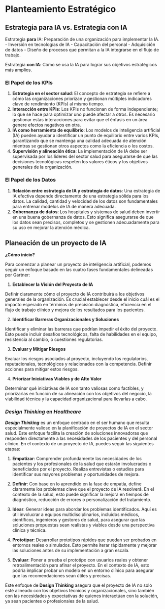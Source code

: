 # Planteamiento Estratégico

## Estrategia para IA vs. Estrategia con IA

Estrategia **para** IA:  Preparación de una organización para implementar la IA.
- Inversión en tecnologías de IA
- Capacitación del personal
- Adquisición de datos
- Diseño de procesos que permitan a la IA integrarse en el flujo de trabajo.

Estrategia **con IA**: Cómo se usa la IA para lograr sus objetivos estratégicos más amplios. 

### El Papel de los KPIs

1. **Estrategia en el sector salud**: El concepto de estrategia se refiere a cómo las organizaciones priorizan y gestionan múltiples indicadores clave de rendimiento (KPIs) al mismo tiempo.
2. **Interacción entre KPIs**: Los KPIs no funcionan de forma independiente; lo que se hace para optimizar uno puede afectar a otros. Es necesario gestionar estas interacciones para evitar que el énfasis en un área genere efectos negativos en otra.
3. **IA como herramienta de equilibrio**: Los modelos de inteligencia artificial (IA) pueden ayudar a identificar un punto de equilibrio entre varios KPIs, garantizando que se mantenga una calidad adecuada de atención mientras se gestionan otros aspectos como la eficiencia o los costos.
4. **Supervisión y alineación ética**: La implementación de IA debe ser supervisada por los líderes del sector salud para asegurarse de que las decisiones tecnológicas respeten los valores éticos y los objetivos generales de la organización.

### El Papel de los Datos

1. **Relación entre estrategia de IA y estrategia de datos**: Una estrategia de IA efectiva depende directamente de una estrategia sólida para los datos. La calidad, cantidad y velocidad de los datos son fundamentales para entrenar modelos de IA de manera adecuada.
2. **Gobernanza de datos**: Los hospitales y sistemas de salud deben invertir en una buena gobernanza de datos. Esto significa asegurarse de que los datos sean precisos, completos y se gestionen adecuadamente para su uso en mejorar la atención médica.

## Planeación de un proyecto de IA

**¿Cómo inicio?**

Para comenzar a planear un proyecto de inteligencia artificial, podemos seguir un enfoque basado en las cuatro fases fundamentales delineadas por Gartner:

1. **Establecer la Visión del Proyecto de IA**

Definir claramente cómo el proyecto de IA contribuirá a los objetivos generales de la organización. Es crucial establecer desde el inicio cuál es el impacto esperado en términos de precisión diagnóstica, eficiencia en el flujo de trabajo clínico y mejora de los resultados para los pacientes.

2. **Identificar Barreras Organizacionales y Soluciones**

Identificar y eliminar las barreras que podrían impedir el éxito del proyecto. Esto puede incluir desafíos tecnológicos, falta de habilidades en el equipo, resistencia al cambio, o cuestiones regulatorias.

3. **Evaluar y Mitigar Riesgos**

Evaluar los riesgos asociados al proyecto, incluyendo los regulatorios, reputacionales, tecnológicos y relacionados con la competencia. Definir acciones para mitigar estos riesgos.

4. **Priorizar Iniciativas Viables y de Alto Valor**

Determinar qué iniciativas de IA son tanto valiosas como factibles, y priorizarlas en función de su alineación con los objetivos del negocio, la viabilidad técnica y la capacidad organizacional para llevarlas a cabo.

### *Design Thinking* en *Healthcare*

***Design Thinking*** es un enfoque centrado en el ser humano que resulta especialmente valioso en la planificación de proyectos de IA en el sector salud. Este enfoque facilita la creación de soluciones innovadoras que responden directamente a las necesidades de los pacientes y del personal clínico. En el contexto de un proyecto de IA, puedes seguir las siguientes etapas:

1. **Empatizar**: Comprender profundamente las necesidades de los pacientes y los profesionales de la salud que estarán involucrados o beneficiados por el proyecto. Realiza entrevistas o estudios para identificar sus mayores problemas y oportunidades de mejora.

2. **Definir**: Con base en lo aprendido en la fase de empatía, define claramente los problemas clave que el proyecto de IA resolverá. En el contexto de la salud, esto puede significar la mejora en tiempos de diagnóstico, reducción de errores o personalización del tratamiento.

3. **Idear**: Generar ideas para abordar los problemas identificados. Aquí es útil involucrar a equipos multidisciplinarios, incluidos médicos, científicos, ingenieros y gestores de salud, para asegurar que las soluciones propuestas sean realistas y viables desde una perspectiva clínica y técnica.

4. **Prototipar**: Desarrollar prototipos rápidos que puedan ser probados en entornos reales o simulados. Esto permite iterar rápidamente y mejorar las soluciones antes de su implementación a gran escala.

5. **Evaluar**: Poner a prueba el prototipo con usuarios reales y obtener retroalimentación para afinar el proyecto. En el contexto de IA, esto podría implicar probar un modelo en un entorno clínico para asegurar que las recomendaciones sean útiles y precisas.

Este enfoque de **Design Thinking** asegura que el proyecto de IA no solo esté alineado con los objetivos técnicos y organizacionales, sino también con las necesidades y expectativas de quienes interactúan con la solución, ya sean pacientes o profesionales de la salud.
